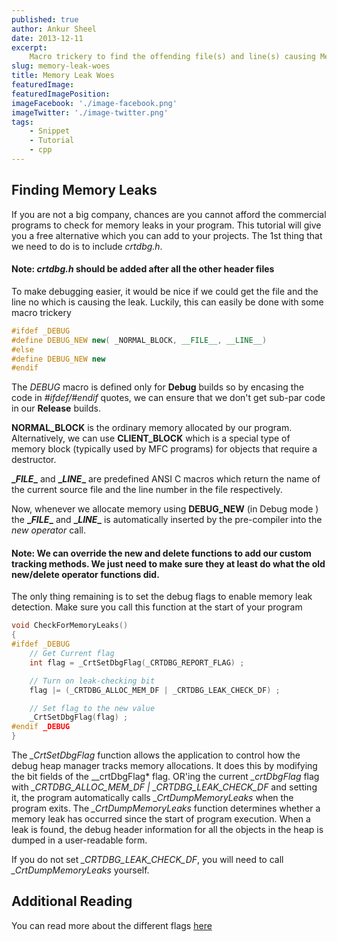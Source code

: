 ```yaml
---
published: true
author: Ankur Sheel
date: 2013-12-11
excerpt:
    Macro trickery to find the offending file(s) and line(s) causing Memory Leak(s) without using a commercial program.
slug: memory-leak-woes
title: Memory Leak Woes
featuredImage:
featuredImagePosition:
imageFacebook: './image-facebook.png'
imageTwitter: './image-twitter.png'
tags:
    - Snippet
    - Tutorial
    - cpp
---
```


## Finding Memory Leaks

If you are not a big company, chances are you cannot afford the commercial programs to check for memory leaks in your
program. This tutorial will give you a free alternative which you can add to your projects. The 1st thing that we need
to do is to include _crtdbg.h_.

#### Note: _crtdbg.h_ should be added after all the other header files

To make debugging easier, it would be nice if we could get the file and the line no which is causing the leak. Luckily,
this can easily be done with some macro trickery

```cpp
#ifdef _DEBUG
#define DEBUG_NEW new( _NORMAL_BLOCK, __FILE__, __LINE__)
#else
#define DEBUG_NEW new
#endif
```

The _*DEBUG*_ macro is defined only for **Debug** builds so by encasing the code in _#ifdef/#endif_ quotes, we can
ensure that we don't get sub-par code in our **Release** builds.

**NORMAL_BLOCK** is the ordinary memory allocated by our program. Alternatively, we can use **CLIENT_BLOCK** which is a
special type of memory block (typically used by MFC programs) for objects that require a destructor.

**\__FILE_\_** and **\__LINE_\_** are predefined ANSI C macros which return the name of the current source file and the
line number in the file respectively.

Now, whenever we allocate memory using **DEBUG_NEW** (in Debug mode ) the **\__FILE_\_** and **\__LINE_\_** is
automatically inserted by the pre-compiler into the _new operator_ call.

#### Note: We can override the new and delete functions to add our custom tracking methods. We just need to make sure they at least do what the old new/delete operator functions did.

The only thing remaining is to set the debug flags to enable memory leak detection. Make sure you call this function at
the start of your program

```cpp
void CheckForMemoryLeaks()
{
#ifdef _DEBUG
    // Get Current flag
    int flag = _CrtSetDbgFlag(_CRTDBG_REPORT_FLAG) ;

    // Turn on leak-checking bit
    flag |= (_CRTDBG_ALLOC_MEM_DF | _CRTDBG_LEAK_CHECK_DF) ;

    // Set flag to the new value
    _CrtSetDbgFlag(flag) ;
#endif _DEBUG
}
```

The _\_CrtSetDbgFlag_ function allows the application to control how the debug heap manager tracks memory allocations.
It does this by modifying the bit fields of the \_\_crtDbgFlag\* flag. OR'ing the current _\_crtDbgFlag_ flag with
_\_CRTDBG_ALLOC_MEM_DF | \_CRTDBG_LEAK_CHECK_DF_ and setting it, the program automatically calls _\_CrtDumpMemoryLeaks_
when the program exits. The _\_CrtDumpMemoryLeaks_ function determines whether a memory leak has occurred since the
start of program execution. When a leak is found, the debug header information for all the objects in the heap is dumped
in a user-readable form.

If you do not set _\_CRTDBG_LEAK_CHECK_DF_, you will need to call _\_CrtDumpMemoryLeaks_ yourself.

## Additional Reading

You can read more about the different flags [here](<http://msdn.microsoft.com/en-us/library/5at7yxcs(v=vs.71).aspx>)
